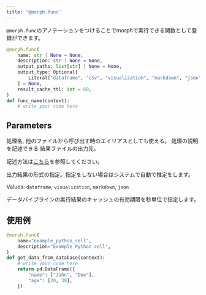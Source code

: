 ```yaml
---
title: '@morph.func'
---
```


`@morph.func`のアノテーションをつけることでmorphで実行できる関数として登録ができます。

```python
@morph.func(
    name: str | None = None,
    description: str | None = None,
    output_paths: list[str] | None = None,
    output_type: Optional[
        Literal["dataframe", "csv", "visualization", "markdown", "json"]
    ] = None,
    result_cache_ttl: int = 60,
)
def func_name(context):
	# write your code here
```

## Parameters

<ParamField body="name" type="string" default="関数名">
処理名, 他のファイルから呼び出す時のエイリアスとしても使える。
</ParamField>

<ParamField body="description" type="string">
処理の説明を記述できる
</ParamField>

<ParamField body="output_paths" type="array: string" default="['/tmp/morph/{name}/{now()}{ext()}']">
結果ファイルの出力先。

記述方法は[こちら](/reference/ja/framework/output-paths)を参照してください。
</ParamField>

<ParamField body="output_type" type="string">
出力結果の形式の指定。指定をしない場合はシステムで自動で推定をします。

Values: `dataframe`, `visualization`, `markdown`, `json`
</ParamField>

<ParamField body="result_cache_ttl" type="integer" default="60">
データパイプラインの実行結果のキャッシュの有効期限を秒単位で指定します。
</ParamField>

## 使用例

```python
@morph.func(
    name="example_python_cell",
    description="Example Python cell",
)
def get_data_from_database(context):
    # write your code here
	return pd.DataFrame({
        "name": ["John", "Doe"],
        "age": [20, 30],
    })
```